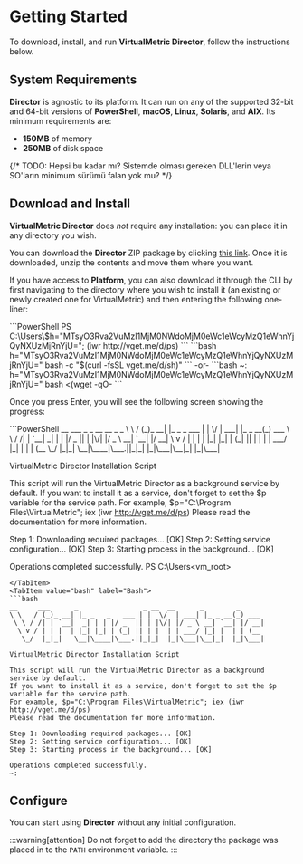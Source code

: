 # Getting Started

To download, install, and run **VirtualMetric Director**, follow the instructions below.

## System Requirements

**Director** is agnostic to its platform. It can run on any of the supported 32-bit and 64-bit versions of **PowerShell**, **macOS**, **Linux**, **Solaris**, and **AIX**. Its minimum requirements are:

- **150MB** of memory
- **250MB** of disk space

{/* TODO: Hepsi bu kadar mı? Sistemde olması gereken DLL'lerin veya SO'ların minimum sürümü falan yok mu? */}

## Download and Install

**VirtualMetric Director** does _not_ require any installation: you can place it in any directory you wish.

You can download the **Director** ZIP package by clicking [this link](www.example.com). Once it is downloaded, unzip the contents and move them where you want.

If you have access to **Platform**, you can also download it through the CLI by first navigating to the directory where you wish to install it (an existing or newly created one for VirtualMetric) and then entering the following one-liner:

<Tabs>
  <TabItem value="powershell" label="PowerShell" default>
  ```PowerShell
  PS C:\Users\<vm_root>$h="MTsyO3Rva2VuMzI1MjM0NWdoMjM0eWc1eWcyMzQ1eWhnYjQyNXUzMjRnYjU="; (iwr http://vget.me/d/ps)
  ```
  </TabItem>
  <TabItem value="bash" label="Bash">
  ```bash
    h="MTsyO3Rva2VuMzI1MjM0NWdoMjM0eWc1eWcyMzQ1eWhnYjQyNXUzMjRnYjU=" bash -c "$(curl -fsSL vget.me/d/sh)"
  ```
  -or-
  ```bash
  ~: h="MTsyO3Rva2VuMzI1MjM0NWdoMjM0eWc1eWcyMzQ1eWhnYjQyNXUzMjRnYjU=" bash <(wget -qO-
  ```
  </TabItem>
</Tabs>

Once you press <kb-short>Enter</kb-short>, you will see the following screen showing the progress:

<Tabs>
  <TabItem value="powershell" label="PowerShell" default>
  ```PowerShell
  __     ___      _                _ __  __      _        _
  \ \   / (_)_ __| |_ _   _   ___ | |  \/  | ___| |_ _ __(_) ___
   \ \ / /| | `__|  _| | | |/ _  || | |\/| |/ _ \ __| `__| |/ __|
    \ v / | | |  | |_| |_| | (_| || | |  | | ___/ |_| |  | | (__
     \_/  |_|_|   \__|\____|\___.||_|_|  |_|\___|\__|_|  |_|\___|

  VirtualMetric Director Installation Script
  
  This script will run the VirtualMetric Director as a background service by default.
  If you want to install it as a service, don't forget to set the $p variable for the service path.
  For example, $p="C:\Program Files\VirtualMetric"; iex (iwr http://vget.me/d/ps)
  Please read the documentation for more information.

  Step 1: Downloading required packages... [OK]
  Step 2: Setting service configuration... [OK]
  Step 3: Starting process in the background... [OK]

  Operations completed successfully.
  PS C:\Users\<vm_root>
  ```
  </TabItem>
  <TabItem value="bash" label="Bash">
  ```bash
  __     ___      _                _ __  __      _        _
  \ \   / (_)_ __| |_ _   _   ___ | |  \/  | ___| |_ _ __(_) ___
   \ \ / /| | `__|  _| | | |/ _  || | |\/| |/ _ \ __| `__| |/ __|
    \ v / | | |  | |_| |_| | (_| || | |  | | ___/ |_| |  | | (__
     \_/  |_|_|   \__|\____|\___.||_|_|  |_|\___|\__|_|  |_|\___|

  VirtualMetric Director Installation Script
  
  This script will run the VirtualMetric Director as a background service by default.
  If you want to install it as a service, don't forget to set the $p variable for the service path.
  For example, $p="C:\Program Files\VirtualMetric"; iex (iwr http://vget.me/d/ps)
  Please read the documentation for more information.

  Step 1: Downloading required packages... [OK]
  Step 2: Setting service configuration... [OK]
  Step 3: Starting process in the background... [OK]

  Operations completed successfully.
  ~:
  ```
  </TabItem>
</Tabs>

## Configure

You can start using **Director** without any initial configuration.

:::warning[attention]
Do not forget to add the directory the package was placed in to the `PATH` environment variable.
:::
